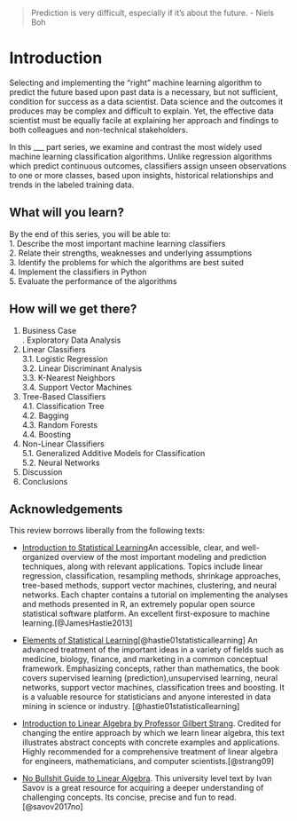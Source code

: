 > Prediction is very difficult, especially if it's about the future. - Niels Boh

# Introduction
Selecting and implementing the “right” machine learning algorithm to predict the future based upon past data is a necessary, but not sufficient, condition for success as a data scientist. Data science and the outcomes it produces may be complex and difficult to explain.  Yet, the effective data scientist must be equally facile at explaining her approach and findings to both colleagues and non-technical stakeholders.

In this ___ part series, we examine and contrast the most widely used machine learning classification algorithms.  Unlike regression algorithms which predict continuous outcomes, classifiers assign unseen observations to one or more classes, based upon insights, historical relationships and trends in the labeled training data.

## What will you learn?
By the end of this series, you will be able to:   
1.	Describe the most important machine learning classifiers   
2.	Relate their strengths, weaknesses and underlying assumptions   
3.	Identify the problems for which the algorithms are best suited   
4.	Implement the classifiers in Python   
5.	Evaluate the performance of the algorithms   

## How will we get there?   
  
1. Business Case     
  . Exploratory Data Analysis  
3. Linear Classifiers   
    3.1. Logistic Regression   
    3.2. Linear Discriminant Analysis   
    3.3. K-Nearest Neighbors  
    3.4. Support Vector Machines   
4. Tree-Based Classifiers    
    4.1. Classification Tree   
    4.2. Bagging    
    4.3. Random Forests   
    4.4. Boosting   
5. Non-Linear Classifiers    
    5.1. Generalized Additive Models for Classification  
    5.2. Neural Networks   
7. Discussion  
8. Conclusions  


## Acknowledgements

This review borrows liberally from the following texts:  

* [Introduction to Statistical Learning](https://www-bcf.usc.edu/~gareth/ISL/)An accessible, clear, and well-organized overview of the most important modeling and prediction techniques, along with relevant applications. Topics include linear regression, classification, resampling methods, shrinkage approaches, tree-based methods, support vector machines, clustering, and neural networks. Each chapter contains a tutorial on implementing the analyses and methods presented in R, an extremely popular open source statistical software platform. An excellent first-exposure to machine learning.[@JamesHastie2013]

* [Elements of Statistical Learning]()[@hastie01statisticallearning] An advanced treatment of the important ideas in a variety of fields such as medicine, biology, finance, and marketing in a common conceptual framework. Emphasizing concepts, rather than mathematics, the book covers supervised learning (prediction),unsupervised learning, neural networks, support vector machines, classification trees and boosting. It is a valuable resource for statisticians and anyone interested in data mining in science or industry. [@hastie01statisticallearning]

* [Introduction to Linear Algebra by Professor Gilbert Strang](https://www.amazon.com/Introduction-Linear-Algebra-Fourth-Gilbert/dp/0980232716/ref=sr_1_3?s=books&ie=UTF8&qid=1536621558&sr=1-3&keywords=introduction+to+linear+algebra%2C+fifth+edition+by+gilbert+strang). Credited for changing the entire approach by which we learn linear algebra, this text illustrates abstract concepts with concrete examples and applications. Highly recommended for a comprehensive treatment of linear algebra for engineers, mathematicians, and computer scientists.[@strang09]   

* [No Bullshit Guide to Linear Algebra](https://www.amazon.com/No-bullshit-guide-linear-algebra/dp/0992001021). This university level text by Ivan Savov is a great resource for acquiring a deeper understanding of challenging concepts. Its concise, precise and fun to read.[@savov2017no]   

